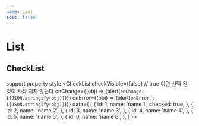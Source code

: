 ```yaml
---
name: List
edit: false
---
```




# List
## CheckList
support property style
<Playground>
  <CheckList 
    checkVisible={false} // true 이면 선택 된 것이 사라 지지 않는다
    onChange={(obj) => {alert(`onChange: ${JSON.stringify(obj)}`)}}
    onError={(obj) => {alert(`onError : ${JSON.stringify(obj)}`)}}
    data={
      [
        {
          id: 1,
          name: 'name 1',
          checked: true,
        },
        {
          id: 2,
          name: 'name 2',
        },
        {
          id: 3,
          name: 'name 3',
        },
        {
          id: 4,
          name: 'name 4',
        },
        {
          id: 5,
          name: 'name 5',
        },
        {
          id: 6,
          name: 'name 6',
        },
      ]
    }>
  </CheckList>
</Playground>

